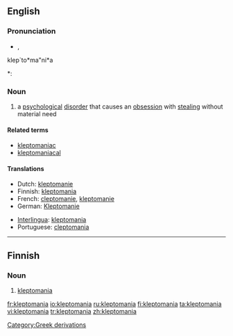 ==English==

===Pronunciation===
* {{IPA|/ˌklɛptəˈmeɪniə/|/-ˈmeɪnjə/}}, {{SAMPA|/%klEpt@"meIni@/|/-"meInj@/}}
klep`to*ma"ni*a
*: {{rhymes|eɪniə}}

===Noun===
{{en-noun|-}}

# {{psychology}} a [[psychological]] [[disorder]] that causes an [[obsession]] with [[steal]]ing without material need

====Related terms====
* [[kleptomaniac]]
* [[kleptomaniacal]]

====Translations====
{{top}}
* Dutch: [[kleptomanie]] {{f}}
* Finnish: [[#Finnish|kleptomania]]
* French: [[cleptomanie]], [[kleptomanie]] {{f}}
* German: [[Kleptomanie]] {{f}}
{{mid}}
* [[Interlingua]]: [[#Interlingua|kleptomania]]
* Portuguese: [[cleptomania]] {{f}}
{{bottom}}

[[Category:Greek derivations]]

----

==Finnish==

===Noun===
{{fi-noun}}

# [[#English|kleptomania]]

[[fr:kleptomania]]
[[io:kleptomania]]
[[ru:kleptomania]]
[[fi:kleptomania]]
[[ta:kleptomania]]
[[vi:kleptomania]]
[[tr:kleptomania]]
[[zh:kleptomania]]